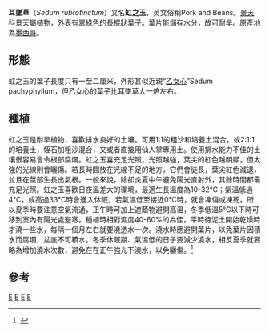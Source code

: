 {{Speciesbox
| taxon = Sedum rubrotinctum
| image = Sedum rubrotinctum.jpg
}}
'''耳墜草'''（''Sedum rubrotinctum''）又名'''虹之玉'''，英文俗稱Pork and Beans。[[景天科|景天科]][[景天屬|景天屬]]植物，外表有翠綠色的長棍狀葉子。葉片能儲存水分，故可耐旱。原產地為[[墨西哥|墨西哥]]。

==形態==
虹之玉的葉子長度只有一至二厘米，外形甚似近親“[[乙女心|乙女心]]”Sedum pachyphyllum，但乙女心的葉子比耳墜草大一倍左右。

==種植==
虹之玉是耐旱植物，喜歡排水良好的土壤。可用1:1的粗沙和培養土混合，或2:1:1的培養土，蛭石加粗沙混合，又或者直接用仙人掌專用土。使用排水能力不佳的土壤很容易會令根部腐爛。虹之玉喜充足光照，光照越強，葉尖的紅色越明顯，但太強的光線則會曬傷。若長時間放在光線不足的地方，它們會徒長，葉尖紅色減退，並且在莖部生長出氣根。一般來說，除卻炎夏中午避免陽光直射外，其餘時間都需充足光照。虹之玉喜歡日夜溫差大的環境，最適生長溫度為10-32℃；氣溫低過4℃，或高過33℃時會進入休眠，若氣溫低至接近0℃時，就會凍傷或凍死。所以夏季時要注意空氣流通，正午時可加上遮蔭物避開高溫，冬季低溫5℃以下時可移到室內有陽光處避寒。種植時相對濕度40-60%的為佳，平時待泥土開始乾燥時才澆一些水，每隔一個月左右就要澆透水一次。澆水時應避開葉片，以免葉片因積水而腐爛，盆底不可積水。冬季休眠期、氣溫低的日子要減少澆水，相反夏季就要略為增加澆水次數，避免在在正午強光下澆水，以免曬傷。<ref>{{Cite web |url=http://www.ebaomonthly.com/ebao/readebao.php?a=20090617 |title=稱心園藝-虹之玉 |access-date=2014-02-20 |archive-date=2021-02-28 |archive-url=https://web.archive.org/web/20210228010836/http://www.ebaomonthly.com/ebao/readebao.php?a=20090617 |dead-url=no }}</ref>

==參考==
{{Reflist}}

{{taxonbar}}
[[Category:草本植物|E]]
[[Category:景天属|E]]
[[Category:墨西哥植物|E]]
[[Category:多肉植物|E]]